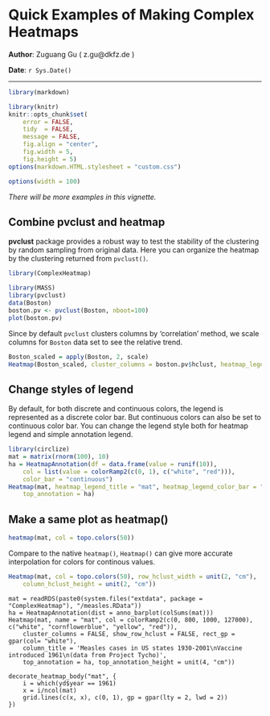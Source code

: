 <!--
%\VignetteEngine{knitr}
%\VignetteIndexEntry{Quick Examples of Making Complex Heatmaps}
-->

Quick Examples of Making Complex Heatmaps
========================================

**Author**: Zuguang Gu ( z.gu@dkfz.de )

**Date**: `r Sys.Date()`

-------------------------------------------------------------

```r
library(markdown)

library(knitr)
knitr::opts_chunk$set(
    error = FALSE,
    tidy  = FALSE,
    message = FALSE,
    fig.align = "center",
    fig.width = 5,
    fig.height = 5)
options(markdown.HTML.stylesheet = "custom.css")

options(width = 100)
```

*There will be more examples in this vignette.*

## Combine pvclust and heatmap

**pvclust** package provides a robust way to test the stability of the clustering
by random sampling from original data. Here you can organize the heatmap by the clustering
returned from `pvclust()`.

```r
library(ComplexHeatmap)

library(MASS)
library(pvclust)
data(Boston)
boston.pv <- pvclust(Boston, nboot=100)
plot(boston.pv)
```

Since by default `pvclust` clusters columns by 'correlation' method, we scale columns for
`Boston` data set to see the relative trend.

```r
Boston_scaled = apply(Boston, 2, scale)
Heatmap(Boston_scaled, cluster_columns = boston.pv$hclust, heatmap_legend_title = "Boston")
```

## Change styles of legend

By default, for both discrete and continuous colors, the legend is represented as a discrete color bar.
But continuous colors can also be set to continuous color bar. You can change the legend style both
for heatmap legend and simple annotation legend.

```r
library(circlize)
mat = matrix(rnorm(100), 10)
ha = HeatmapAnnotation(df = data.frame(value = runif(10)), 
	col = list(value = colorRamp2(c(0, 1), c("white", "red"))),
	color_bar = "continuous")
Heatmap(mat, heatmap_legend_title = "mat", heatmap_legend_color_bar = "continuous", 
	top_annotation = ha)
```

## Make a same plot as heatmap()

```r
heatmap(mat, col = topo.colors(50))
```

Compare to the native `heatmap()`, `Heatmap()` can give more accurate interpolation
for colors for continous values.

```r
Heatmap(mat, col = topo.colors(50), row_hclust_width = unit(2, "cm"), 
    column_hclust_height = unit(2, "cm"))
```

```
mat = readRDS(paste0(system.files("extdata", package = "ComplexHeatmap"), "/measles.RData"))
ha = HeatmapAnnotation(dist = anno_barplot(colSums(mat)))
Heatmap(mat, name = "mat", col = colorRamp2(c(0, 800, 1000, 127000), c("white", "cornflowerblue", "yellow", "red")),
    cluster_columns = FALSE, show_row_hclust = FALSE, rect_gp = gpar(col= "white"),
    column_title = 'Measles cases in US states 1930-2001\nVaccine introduced 1961\n(data from Project Tycho)',
    top_annotation = ha, top_annotation_height = unit(4, "cm"))

decorate_heatmap_body("mat", {
    i = which(yd$year == 1961)
    x = i/ncol(mat)
    grid.lines(c(x, x), c(0, 1), gp = gpar(lty = 2, lwd = 2))
})
```
